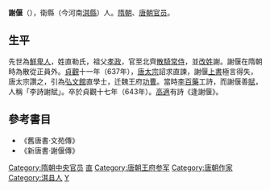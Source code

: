 '''謝偃'''（{{bd|6世纪|？|643年||catIdx=X}}），衛縣（今河南[[淇縣|淇縣]]）人。[[隋朝|隋朝]]、[[唐朝|唐朝]][[官员|官员]]。
==生平==
先世為[[鮮卑人|鮮卑人]]，姓直勒氏，祖父[[谢孝政|孝政]]，官至北齊[[散騎常侍|散騎常侍]]，並[[改姓|改姓]]謝。謝偃在隋朝時為散從正員外。[[貞觀_(唐朝)|貞觀]]十一年（637年），[[唐太宗|唐太宗]]詔求直諫，謝偃[[上書|上書]]極言得失，唐太宗讚之，引為[[弘文館|弘文館]]直學士，迁魏王府[[功曹|功曹]]。當時[[李百藥|李百藥]]工詩，而謝偃善[[賦|賦]]，人稱「李詩謝賦」。卒於貞觀十七年（643年）。[[高適|高適]]有詩《逢謝偃》。

==參考書目==
* 《舊唐書·文苑傳》
* 《新唐書·謝偃傳》

{{唐朝官员小作品}}
{{DEFAULTSORT:X}}
[[Category:隋朝中央官员|Category:隋朝中央官员]]
[[Category:唐朝弘文馆学士|直]]
[[Category:唐朝王府参军|Category:唐朝王府参军]]
[[Category:唐朝作家|Category:唐朝作家]]
[[Category:淇县人|Category:淇县人]]
[[Category:谢姓|Y]]